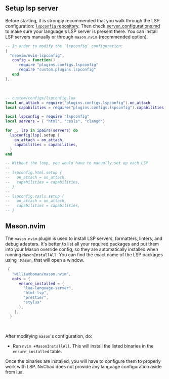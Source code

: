 ## Setup lsp server

Before starting, it is strongly recommended that you walk through the LSP configuration: [`lspconfig` repository](https://github.com/neovim/nvim-lspconfig). Then check [server_configurations.md](https://github.com/neovim/nvim-lspconfig/blob/master/doc/server_configurations.md) to make sure your language's LSP server is present there. You can install LSP servers manually or through `mason.nvim` (recommended option).


```lua
-- In order to modify the `lspconfig` configuration:
{
  "neovim/nvim-lspconfig",
   config = function()
      require "plugins.configs.lspconfig"
      require "custom.plugins.lspconfig"
   end,
},
```

<br />

```lua
-- custom/configs/lspconfig.lua
local on_attach = require("plugins.configs.lspconfig").on_attach
local capabilities = require("plugins.configs.lspconfig").capabilities

local lspconfig = require "lspconfig"
local servers = { "html", "cssls", "clangd"}

for _, lsp in ipairs(servers) do
  lspconfig[lsp].setup {
    on_attach = on_attach,
    capabilities = capabilities,
  }
end

-- Without the loop, you would have to manually set up each LSP 
-- 
-- lspconfig.html.setup {
--   on_attach = on_attach,
--   capabilities = capabilities,
-- }
--
-- lspconfig.cssls.setup {
--   on_attach = on_attach,
--   capabilities = capabilities,
-- }
```
## Mason.nvim

The `mason.nvim` plugin is used to install LSP servers, formatters, linters, and debug adapters. It's better to list all your required packages and put them into your Mason override config, so they are automatically installed when running `MasonInstallAll`. You can find the exact name of the LSP packages using `:Mason`, that will open a window.

```lua
 {
   "williamboman/mason.nvim",
   opts = {
      ensure_installed = {
        "lua-language-server",
        "html-lsp",
        "prettier",
        "stylua"
      },
    },
  }
```

<br />

After modifying `mason`'s configuration, do:

- Run `nvim +MasonInstallAll`. This will install the listed binaries in the `ensure_installed` table.

Once the binaries are installed, you will have to configure them to properly work with LSP. NvChad does not provide any language configuration aside from lua.
